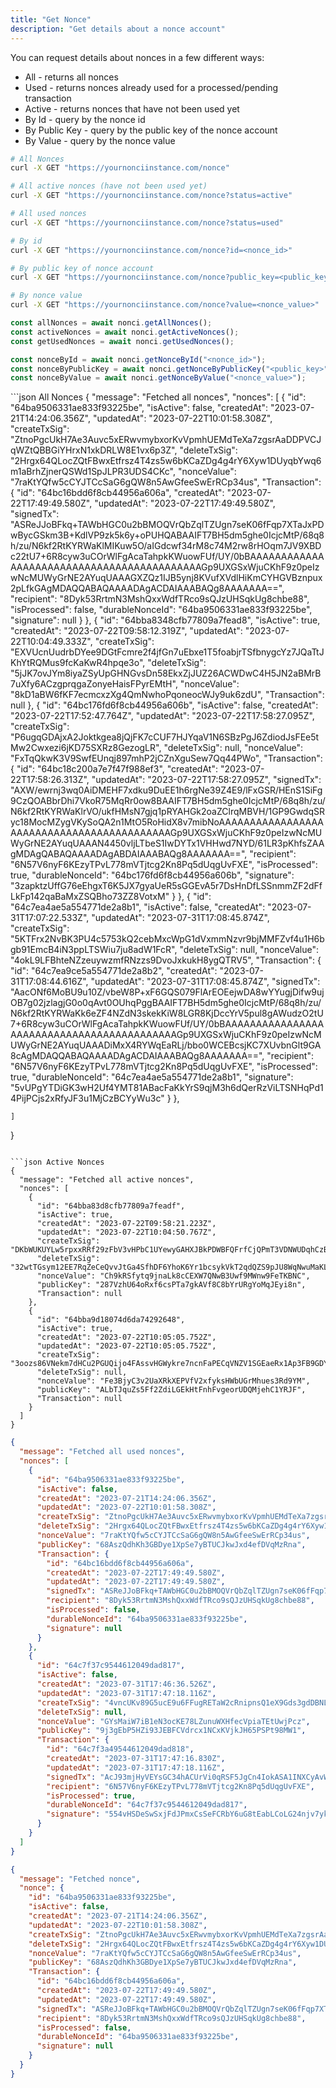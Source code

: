 ```yaml
---
title: "Get Nonce"
description: "Get details about a nonce account"
---
```


You can request details about nonces in a few different ways:

- All - returns all nonces
- Used - returns nonces already used for a processed/pending transaction
- Active - returns nonces that have not been used yet
- By Id - query by the nonce id
- By Public Key - query by the public key of the nonce account
- By Value - query by the nonce value

<RequestExample>

```bash API
# All Nonces
curl -X GET "https://yournonciinstance.com/nonce"

# All active nonces (have not been used yet)
curl -X GET "https://yournonciinstance.com/nonce?status=active"

# All used nonces
curl -X GET "https://yournonciinstance.com/nonce?status=used"

# By id
curl -X GET "https://yournonciinstance.com/nonce?id=<nonce_id>"

# By public key of nonce account
curl -X GET "https://yournonciinstance.com/nonce?public_key=<public_key>"

# By nonce value
curl -X GET "https://yournonciinstance.com/nonce?value=<nonce_value>"
```

```ts SDK
const allNonces = await nonci.getAllNonces();
const activeNonces = await nonci.getActiveNonces();
const getUsedNonces = await nonci.getUsedNonces();

const nonceById = await nonci.getNonceById("<nonce_id>");
const nonceByPublicKey = await nonci.getNonceByPublicKey("<public_key>");
const nonceByValue = await nonci.getNonceByValue("<nonce_value>");
```

</RequestExample>

<ResponseExample>
```json All Nonces
{
    "message": "Fetched all nonces",
    "nonces": [
        {
            "id": "64ba9506331ae833f93225be",
            "isActive": false,
            "createdAt": "2023-07-21T14:24:06.356Z",
            "updatedAt": "2023-07-22T10:01:58.308Z",
            "createTxSig": "ZtnoPgcUkH7Ae3Auvc5xERwvmybxorKvVpmhUEMdTeXa7zgsrAaDDPVCJqWZtQBBGiYHrxN1xkDRLW8E1vx6p3Z",
            "deleteTxSig": "2Hrgx64QLocZQtFBwxEtfrsz4T4zs5w6bKCaZDg4g4rY6Xyw1DUyqbYwq6m1aBrhZjnerQSWd1SpJLPR3UDS4CKc",
            "nonceValue": "7raKtYQfw5cCYJTCcSaG6gQW8n5AwGfeeSwErRCp34us",
            "Transaction": {
                "id": "64bc16bdd6f8cb44956a606a",
                "createdAt": "2023-07-22T17:49:49.580Z",
                "updatedAt": "2023-07-22T17:49:49.580Z",
                "signedTx": "ASReJJoBFkq+TAWbHGC0u2bBMOQVrQbZqlTZUgn7seK06fFqp7XTaJxPDwBycGSkm3B+KdlVP9zk5k6y+oPUHQABAAIFT7BH5dm5ghe0IcjcMtP/68q8h/zu/N6kf2RtKYRWaKlMIKuw5O/aIGdcwf34rM8c74M2rw8rHOqm7JV9XBDc22tU7+6R8cyw3uCOrWlFgAcaTahpkKWuowFUf/UY/0bBAAAAAAAAAAAAAAAAAAAAAAAAAAAAAAAAAAAAAAAAAAAGp9UXGSxWjuCKhF9z0peIzwNcMUWyGrNE2AYuqUAAAGXZQz1IJB5ynj8KVufXVdlHiKmCYHGVBznpux2pLfkGAgMDAQQABAQAAAADAgACDAIAAABAQg8AAAAAAA==",
                "recipient": "8Dyk53RrtmN3MshQxxWdfTRco9sQJzUHSqkUg8chbe88",
                "isProcessed": false,
                "durableNonceId": "64ba9506331ae833f93225be",
                "signature": null
            }
        },
        {
            "id": "64bba8348cfb77809a7fead8",
            "isActive": true,
            "createdAt": "2023-07-22T09:58:12.319Z",
            "updatedAt": "2023-07-22T10:04:49.333Z",
            "createTxSig": "EXVUcnUudrbDYee9DGtFcmre2f4jfGn7uEbxe1T5foabjrTSfbnygcYz7JQaTtJKhYtRQMus9fcKaKwR4hpqe3o",
            "deleteTxSig": "5jJK7ovJYm8iyaZSyUpGHNGvsDn58EkxZjJUZ26ACWDwC4H5JN2aBMrB7uXfy6ACzgprqgaZonyeHaisFPyrEMtH",
            "nonceValue": "8kD1aBW6fKF7ecmcxzXg4QmNwhoPqoneocWJy9uk6zdU",
            "Transaction": null
        },
        {
            "id": "64bc176fd6f8cb44956a606b",
            "isActive": false,
            "createdAt": "2023-07-22T17:52:47.764Z",
            "updatedAt": "2023-07-22T17:58:27.095Z",
            "createTxSig": "P6ugqGDAjxA2Joktkgea8jQjFK7cCUF7HJYqaV1N6SBzPgJ6ZdiodJsFEe5tMw2Cwxezi6jKD75SXRz8GezogLR",
            "deleteTxSig": null,
            "nonceValue": "FxTqQkwK3V9SwfEUnqj897mhP2jCZnXguSew7Qq44PWo",
            "Transaction": {
                "id": "64bc18c200a7e7f47f988ef3",
                "createdAt": "2023-07-22T17:58:26.313Z",
                "updatedAt": "2023-07-22T17:58:27.095Z",
                "signedTx": "AXW/ewrnj3wq0AiDMEHF7xdku9DuEE1h6rgNe39Z4E9/lFxGSR/HEnS1SiFg9CzQOABbrDhi7VkoR75MqRr0ow8BAAIFT7BH5dm5ghe0IcjcMtP/68q8h/zu/N6kf2RtKYRWaKlrVO/ukfHMsN7gjq1pRYAHGk2oaZClrqMBVH/1GP9GwdqSRyc18MocMZygVKySoQA2n1MtO5RoHidX8v7mibNoAAAAAAAAAAAAAAAAAAAAAAAAAAAAAAAAAAAAAAAAAAAGp9UXGSxWjuCKhF9z0peIzwNcMUWyGrNE2AYuqUAAAN4450vljLTbeS1IwDYTx1VHHwd7NYD/61LR3pKhfsZAAgMDAgQABAQAAAADAgABDAIAAABAQg8AAAAAAA==",
                "recipient": "6N57V6nyF6KEzyTPvL778mVTjtcg2Kn8Pq5dUqgUvFXE",
                "isProcessed": true,
                "durableNonceId": "64bc176fd6f8cb44956a606b",
                "signature": "3zapktzUffG76eEhgxT6K5JX7gyaUeR5sGGEvA5r7DsHnDfLSSnmmZF2dFfLkFp142qaBaMxZSQBho73ZZ8VotxM"
            }
        },
        {
            "id": "64c7ea4ae5a554771de2a8b1",
            "isActive": false,
            "createdAt": "2023-07-31T17:07:22.533Z",
            "updatedAt": "2023-07-31T17:08:45.874Z",
            "createTxSig": "5KTFrx2NvBK3PU4c5753kQ2cebMxcWpG1dVxmmNzvr9bjMMFZvf4u1H6bgb91EmcB4iN3ppLTSWiu7ju8adW1FcR",
            "deleteTxSig": null,
            "nonceValue": "4okL9LFBhteNZzeuywzmfRNzzs9DvoJxkukH8ygQTRV5",
            "Transaction": {
                "id": "64c7ea9ce5a554771de2a8b2",
                "createdAt": "2023-07-31T17:08:44.616Z",
                "updatedAt": "2023-07-31T17:08:45.874Z",
                "signedTx": "AacONf6MoBU9u10Z/vbeW8P+xF6GQS079FlArEOEejwDA8wYYugjDifw9ujOB7g02jzlagjG0o0qAvt0OUhqPggBAAIFT7BH5dm5ghe0IcjcMtP/68q8h/zu/N6kf2RtKYRWaKk6eZF4NZdN3skekKiW8LGR8KjDccYrV5pul8gAWudzO2tU7+6R8cyw3uCOrWlFgAcaTahpkKWuowFUf/UY/0bBAAAAAAAAAAAAAAAAAAAAAAAAAAAAAAAAAAAAAAAAAAAGp9UXGSxWjuCKhF9z0peIzwNcMUWyGrNE2AYuqUAAADiMxX4RYWqEaRLj/bbo0WCEBcsjKC7XUvbnGlt9GA8cAgMDAQQABAQAAAADAgACDAIAAABAQg8AAAAAAA==",
                "recipient": "6N57V6nyF6KEzyTPvL778mVTjtcg2Kn8Pq5dUqgUvFXE",
                "isProcessed": true,
                "durableNonceId": "64c7ea4ae5a554771de2a8b1",
                "signature": "5vUPgYTDiGK3wH2Uf4YMT81ABacFaKkYrS9qjM3h6dQerRzViLTSNHqPd14PijPCjs2xRfyJF3u1MjCzBCYyWu3c"
            }
        },
       
    ]
}
```

```json Active Nonces
{
  "message": "Fetched all active nonces",
  "nonces": [
    {
      "id": "64bba83d8cfb77809a7feadf",
      "isActive": true,
      "createdAt": "2023-07-22T09:58:21.223Z",
      "updatedAt": "2023-07-22T10:04:50.767Z",
      "createTxSig": "DKbWUKUYLw5rpxxRRf29zFbV3vHPbC1UYewyGAHXJBkPDWBFQFrfCjQPmT3VDNWUDqhCzBfvSysJME8aNnu3fUY",
      "deleteTxSig": "32wtTGsym12EE7RqZeCeQvvJtGa4SfhDF6YhoK6Yr1bcsykVkT2qdQZS9pJU8WqNwuMaKLQh3b3Ng5JKc5szhhDf",
      "nonceValue": "Ch9kRSfytq9jnaLk8cCEXW7QNwB3Uwf9MWnw9FeTKBNC",
      "publicKey": "287VzhU64oRxf6csPTa7gkAVf8C8bYrURgYoMqJEyi8n",
      "Transaction": null
    },
    {
      "id": "64bba9d18074d6da74292648",
      "isActive": true,
      "createdAt": "2023-07-22T10:05:05.752Z",
      "updatedAt": "2023-07-22T10:05:05.752Z",
      "createTxSig": "3oozs86VNekm7dHCu2PGUQijo4FAssvHGWykre7ncnFaPECqVNZV1SGEaeRx1Ap3FB9GDYL425fJfhLYTAc55euD",
      "deleteTxSig": null,
      "nonceValue": "Fe3BjyC3v2UaXRkXEPVfV2xfyksHWbUGrMhues3Rd9YM",
      "publicKey": "ALbTJquZs5Ff2ZdiLGEkHtFnhFvgeorUDQMjehC1YRJF",
      "Transaction": null
    }
  ]
}
```

```json Used Nonces
{
  "message": "Fetched all used nonces",
  "nonces": [
    {
      "id": "64ba9506331ae833f93225be",
      "isActive": false,
      "createdAt": "2023-07-21T14:24:06.356Z",
      "updatedAt": "2023-07-22T10:01:58.308Z",
      "createTxSig": "ZtnoPgcUkH7Ae3Auvc5xERwvmybxorKvVpmhUEMdTeXa7zgsrAaDDPVCJqWZtQBBGiYHrxN1xkDRLW8E1vx6p3Z",
      "deleteTxSig": "2Hrgx64QLocZQtFBwxEtfrsz4T4zs5w6bKCaZDg4g4rY6Xyw1DUyqbYwq6m1aBrhZjnerQSWd1SpJLPR3UDS4CKc",
      "nonceValue": "7raKtYQfw5cCYJTCcSaG6gQW8n5AwGfeeSwErRCp34us",
      "publicKey": "68AszQdhKh3GBDye1XpSe7yBTUCJkwJxd4efDVqMzRna",
      "Transaction": {
        "id": "64bc16bdd6f8cb44956a606a",
        "createdAt": "2023-07-22T17:49:49.580Z",
        "updatedAt": "2023-07-22T17:49:49.580Z",
        "signedTx": "ASReJJoBFkq+TAWbHGC0u2bBMOQVrQbZqlTZUgn7seK06fFqp7XTaJxPDwBycGSkm3B+KdlVP9zk5k6y+oPUHQABAAIFT7BH5dm5ghe0IcjcMtP/68q8h/zu/N6kf2RtKYRWaKlMIKuw5O/aIGdcwf34rM8c74M2rw8rHOqm7JV9XBDc22tU7+6R8cyw3uCOrWlFgAcaTahpkKWuowFUf/UY/0bBAAAAAAAAAAAAAAAAAAAAAAAAAAAAAAAAAAAAAAAAAAAGp9UXGSxWjuCKhF9z0peIzwNcMUWyGrNE2AYuqUAAAGXZQz1IJB5ynj8KVufXVdlHiKmCYHGVBznpux2pLfkGAgMDAQQABAQAAAADAgACDAIAAABAQg8AAAAAAA==",
        "recipient": "8Dyk53RrtmN3MshQxxWdfTRco9sQJzUHSqkUg8chbe88",
        "isProcessed": false,
        "durableNonceId": "64ba9506331ae833f93225be",
        "signature": null
      }
    },
    {
      "id": "64c7f37c9544612049dad817",
      "isActive": false,
      "createdAt": "2023-07-31T17:46:36.526Z",
      "updatedAt": "2023-07-31T17:47:18.116Z",
      "createTxSig": "4vncUKv89G5ucE9u6FFugRETaW2cRnipnsQ1eX9Gds3gdDBNLkour7ZeaXGavgSqKTJAmok4Xg4HqzprNXXRwV2v",
      "deleteTxSig": null,
      "nonceValue": "GYsMaiW7iB1eN3ocKE78LZunuWXHfecVpiaTEtUwjPcz",
      "publicKey": "9j3gEbP5HZi93JEBFCVdrcx1NCxKVjkJH65PSPt98MW1",
      "Transaction": {
        "id": "64c7f3a49544612049dad818",
        "createdAt": "2023-07-31T17:47:16.830Z",
        "updatedAt": "2023-07-31T17:47:18.116Z",
        "signedTx": "AcJ93mjHyVEYsGC34hACUrVi0qRSF5JgCn4IokASA1INXCyAvWMLUpwLGsYhJ/vvGjjq/Q405WDBLE3Do/MwhwIBAAIFT7BH5dm5ghe0IcjcMtP/68q8h/zu/N6kf2RtKYRWaKlrVO/ukfHMsN7gjq1pRYAHGk2oaZClrqMBVH/1GP9GwYGi6mlC+bcmzYoMbn3ggWQ6OEo1Yg4tQsA53ClYHc3aAAAAAAAAAAAAAAAAAAAAAAAAAAAAAAAAAAAAAAAAAAAGp9UXGSxWjuCKhF9z0peIzwNcMUWyGrNE2AYuqUAAAOcJPtGv8jchpTcIG/d9OYD+S8EvaxH39ihxsQj4ijRPAgMDAgQABAQAAAADAgABDAIAAABAQg8AAAAAAA==",
        "recipient": "6N57V6nyF6KEzyTPvL778mVTjtcg2Kn8Pq5dUqgUvFXE",
        "isProcessed": true,
        "durableNonceId": "64c7f37c9544612049dad817",
        "signature": "554vHSDeSwSxjFdJPmxCsSeFCRbY6uG8tEabLCoLG24njv7ykUwWoS5LUxdwpccqe7TWFHFAe5kPPKW5zDJyGJjo"
      }
    }
  ]
}
```

```json Nonce By Id/Public Key/Value
{
  "message": "Fetched nonce",
  "nonce": {
    "id": "64ba9506331ae833f93225be",
    "isActive": false,
    "createdAt": "2023-07-21T14:24:06.356Z",
    "updatedAt": "2023-07-22T10:01:58.308Z",
    "createTxSig": "ZtnoPgcUkH7Ae3Auvc5xERwvmybxorKvVpmhUEMdTeXa7zgsrAaDDPVCJqWZtQBBGiYHrxN1xkDRLW8E1vx6p3Z",
    "deleteTxSig": "2Hrgx64QLocZQtFBwxEtfrsz4T4zs5w6bKCaZDg4g4rY6Xyw1DUyqbYwq6m1aBrhZjnerQSWd1SpJLPR3UDS4CKc",
    "nonceValue": "7raKtYQfw5cCYJTCcSaG6gQW8n5AwGfeeSwErRCp34us",
    "publicKey": "68AszQdhKh3GBDye1XpSe7yBTUCJkwJxd4efDVqMzRna",
    "Transaction": {
      "id": "64bc16bdd6f8cb44956a606a",
      "createdAt": "2023-07-22T17:49:49.580Z",
      "updatedAt": "2023-07-22T17:49:49.580Z",
      "signedTx": "ASReJJoBFkq+TAWbHGC0u2bBMOQVrQbZqlTZUgn7seK06fFqp7XTaJxPDwBycGSkm3B+KdlVP9zk5k6y+oPUHQABAAIFT7BH5dm5ghe0IcjcMtP/68q8h/zu/N6kf2RtKYRWaKlMIKuw5O/aIGdcwf34rM8c74M2rw8rHOqm7JV9XBDc22tU7+6R8cyw3uCOrWlFgAcaTahpkKWuowFUf/UY/0bBAAAAAAAAAAAAAAAAAAAAAAAAAAAAAAAAAAAAAAAAAAAGp9UXGSxWjuCKhF9z0peIzwNcMUWyGrNE2AYuqUAAAGXZQz1IJB5ynj8KVufXVdlHiKmCYHGVBznpux2pLfkGAgMDAQQABAQAAAADAgACDAIAAABAQg8AAAAAAA==",
      "recipient": "8Dyk53RrtmN3MshQxxWdfTRco9sQJzUHSqkUg8chbe88",
      "isProcessed": false,
      "durableNonceId": "64ba9506331ae833f93225be",
      "signature": null
    }
  }
}
```

</ResponseExample>
